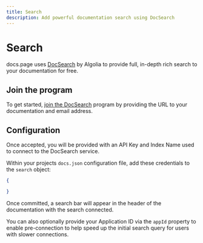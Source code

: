 ```yaml
---
title: Search
description: Add powerful documentation search using DocSearch
---
```


# Search

docs.page uses [DocSearch](https://docsearch.algolia.com/) by Algolia to provide full, in-depth rich search
to your documentation for free.

## Join the program

To get started, [join the DocSearch](https://docsearch.algolia.com/apply/) program by providing the URL to your
documentation and email address.

## Configuration

Once accepted, you will be provided with an API Key and Index Name used to connect to the DocSearch service.

Within your projects `docs.json` configuration file, add these credentials to the `search` object:

```json
{

}
```

Once committed, a search bar will appear in the header of the documentation with the search connected.

You can also optionally provide your Application ID via the `appId` property to enable pre-connection to help speed up
the initial search query for users with slower connections.
